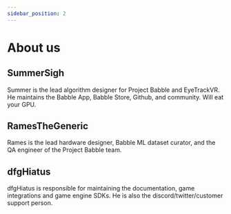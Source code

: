 ```yaml
---
sidebar_position: 2
---
```


# About us

## SummerSigh

Summer is the lead algorithm designer for Project Babble and EyeTrackVR. He maintains the Babble App, Babble Store, Github, and community. Will eat your GPU.

## RamesTheGeneric

Rames is the lead hardware designer, Babble ML dataset curator, and the QA engineer of the Project Babble team.

## dfgHiatus

dfgHiatus is responsible for maintaining the documentation, game integrations and game engine SDKs. He is also the discord/twitter/customer support person.